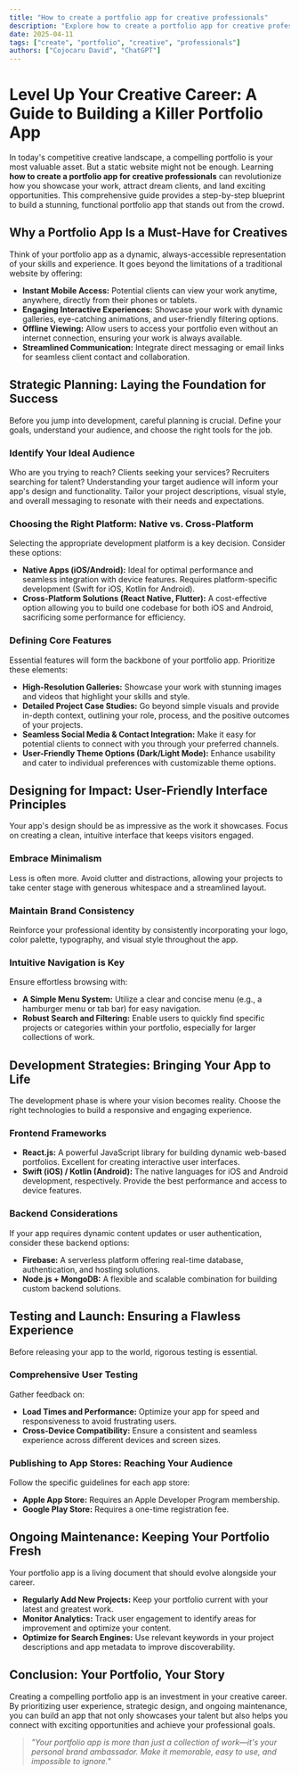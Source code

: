 ```yaml
---
title: "How to create a portfolio app for creative professionals"
description: "Explore how to create a portfolio app for creative professionals in this detailed guide, offering insights, strategies, and practical tips to enhance your understanding and application of the topic."
date: 2025-04-11
tags: ["create", "portfolio", "creative", "professionals"]
authors: ["Cojocaru David", "ChatGPT"]
---
```


# Level Up Your Creative Career: A Guide to Building a Killer Portfolio App

In today's competitive creative landscape, a compelling portfolio is your most valuable asset. But a static website might not be enough. Learning **how to create a portfolio app for creative professionals** can revolutionize how you showcase your work, attract dream clients, and land exciting opportunities. This comprehensive guide provides a step-by-step blueprint to build a stunning, functional portfolio app that stands out from the crowd.

## Why a Portfolio App Is a Must-Have for Creatives

Think of your portfolio app as a dynamic, always-accessible representation of your skills and experience. It goes beyond the limitations of a traditional website by offering:

- **Instant Mobile Access:** Potential clients can view your work anytime, anywhere, directly from their phones or tablets.
- **Engaging Interactive Experiences:** Showcase your work with dynamic galleries, eye-catching animations, and user-friendly filtering options.
- **Offline Viewing:** Allow users to access your portfolio even without an internet connection, ensuring your work is always available.
- **Streamlined Communication:** Integrate direct messaging or email links for seamless client contact and collaboration.

## Strategic Planning: Laying the Foundation for Success

Before you jump into development, careful planning is crucial. Define your goals, understand your audience, and choose the right tools for the job.

### Identify Your Ideal Audience

Who are you trying to reach? Clients seeking your services? Recruiters searching for talent? Understanding your target audience will inform your app's design and functionality. Tailor your project descriptions, visual style, and overall messaging to resonate with their needs and expectations.

### Choosing the Right Platform: Native vs. Cross-Platform

Selecting the appropriate development platform is a key decision. Consider these options:

- **Native Apps (iOS/Android):** Ideal for optimal performance and seamless integration with device features. Requires platform-specific development (Swift for iOS, Kotlin for Android).
- **Cross-Platform Solutions (React Native, Flutter):** A cost-effective option allowing you to build one codebase for both iOS and Android, sacrificing some performance for efficiency.

### Defining Core Features

Essential features will form the backbone of your portfolio app. Prioritize these elements:

- **High-Resolution Galleries:** Showcase your work with stunning images and videos that highlight your skills and style.
- **Detailed Project Case Studies:** Go beyond simple visuals and provide in-depth context, outlining your role, process, and the positive outcomes of your projects.
- **Seamless Social Media & Contact Integration:** Make it easy for potential clients to connect with you through your preferred channels.
- **User-Friendly Theme Options (Dark/Light Mode):** Enhance usability and cater to individual preferences with customizable theme options.

## Designing for Impact: User-Friendly Interface Principles

Your app's design should be as impressive as the work it showcases. Focus on creating a clean, intuitive interface that keeps visitors engaged.

### Embrace Minimalism

Less is often more. Avoid clutter and distractions, allowing your projects to take center stage with generous whitespace and a streamlined layout.

### Maintain Brand Consistency

Reinforce your professional identity by consistently incorporating your logo, color palette, typography, and visual style throughout the app.

### Intuitive Navigation is Key

Ensure effortless browsing with:

- **A Simple Menu System:** Utilize a clear and concise menu (e.g., a hamburger menu or tab bar) for easy navigation.
- **Robust Search and Filtering:** Enable users to quickly find specific projects or categories within your portfolio, especially for larger collections of work.

## Development Strategies: Bringing Your App to Life

The development phase is where your vision becomes reality. Choose the right technologies to build a responsive and engaging experience.

### Frontend Frameworks

- **React.js:** A powerful JavaScript library for building dynamic web-based portfolios. Excellent for creating interactive user interfaces.
- **Swift (iOS) / Kotlin (Android):** The native languages for iOS and Android development, respectively. Provide the best performance and access to device features.

### Backend Considerations

If your app requires dynamic content updates or user authentication, consider these backend options:

- **Firebase:** A serverless platform offering real-time database, authentication, and hosting solutions.
- **Node.js + MongoDB:** A flexible and scalable combination for building custom backend solutions.

## Testing and Launch: Ensuring a Flawless Experience

Before releasing your app to the world, rigorous testing is essential.

### Comprehensive User Testing

Gather feedback on:

- **Load Times and Performance:** Optimize your app for speed and responsiveness to avoid frustrating users.
- **Cross-Device Compatibility:** Ensure a consistent and seamless experience across different devices and screen sizes.

### Publishing to App Stores: Reaching Your Audience

Follow the specific guidelines for each app store:

- **Apple App Store:** Requires an Apple Developer Program membership.
- **Google Play Store:** Requires a one-time registration fee.

## Ongoing Maintenance: Keeping Your Portfolio Fresh

Your portfolio app is a living document that should evolve alongside your career.

- **Regularly Add New Projects:** Keep your portfolio current with your latest and greatest work.
- **Monitor Analytics:** Track user engagement to identify areas for improvement and optimize your content.
- **Optimize for Search Engines:** Use relevant keywords in your project descriptions and app metadata to improve discoverability.

## Conclusion: Your Portfolio, Your Story

Creating a compelling portfolio app is an investment in your creative career. By prioritizing user experience, strategic design, and ongoing maintenance, you can build an app that not only showcases your talent but also helps you connect with exciting opportunities and achieve your professional goals.

> _"Your portfolio app is more than just a collection of work—it's your personal brand ambassador. Make it memorable, easy to use, and impossible to ignore."_
